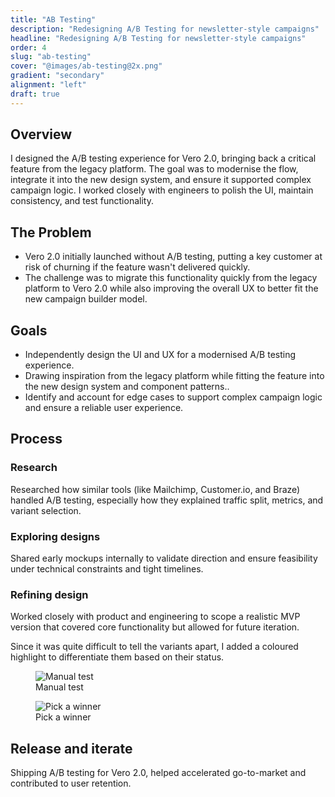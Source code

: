 ```yaml
---
title: "AB Testing"
description: "Redesigning A/B Testing for newsletter-style campaigns"
headline: "Redesigning A/B Testing for newsletter-style campaigns"
order: 4
slug: "ab-testing"
cover: "@images/ab-testing@2x.png"
gradient: "secondary"
alignment: "left"
draft: true
---
```




## Overview

I designed the A/B testing experience for Vero 2.0, bringing back a critical
feature from the legacy platform. The goal was to modernise the flow,
integrate it into the new design system, and ensure it supported complex
campaign logic. I worked closely with engineers to polish the UI, maintain
consistency, and test functionality.

## The Problem

- Vero 2.0 initially launched without A/B testing, putting a key customer at
  risk of churning if the feature wasn't delivered quickly.
- The challenge was to migrate this functionality quickly from the legacy
  platform to Vero 2.0 while also improving the overall UX to better fit the
  new campaign builder model.

## Goals

- Independently design the UI and UX for a modernised A/B testing experience.
- Drawing inspiration from the legacy platform while fitting the feature into
  the new design system and component patterns..
- Identify and account for edge cases to support complex campaign logic and
  ensure a reliable user experience.

## Process

### Research

Researched how similar tools (like Mailchimp, Customer.io, and Braze) handled
A/B testing, especially how they explained traffic split, metrics, and variant
selection.

### Exploring designs

Shared early mockups internally to validate direction and ensure feasibility
under technical constraints and tight timelines.

### Refining design

Worked closely with product and engineering to scope a realistic MVP version
that covered core functionality but allowed for future iteration.

Since it was quite difficult to tell the variants apart, I added a coloured highlight to differentiate them based on their status.

<figure>
  <Image
    class="rounded-4xl bg-cyan-50"
    src={manualTestImage}
    alt="Manual test"
  />
  <figcaption>Manual test</figcaption>
</figure>

<figure>
  <Image
    class="rounded-4xl bg-cyan-50"
    src={pickAWinnerImage}
    alt="Pick a winner"
  />
  <figcaption>Pick a winner</figcaption>
</figure>

## Release and iterate

Shipping A/B testing for Vero 2.0, helped accelerated go-to-market and contributed to user retention.
